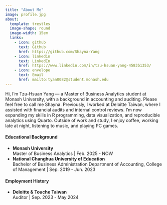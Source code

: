 ```yaml
---
title: "About Me"
image: profile.jpg
about:
  template: trestles
  image-shape: round
  image-width: 15em
  links:
    - icon: github
      text: Github
      href: https://github.com/Shayna-Yang
    - icon: linkedin
      text: LinkedIn
      href: https://www.linkedin.com/in/tzu-hsuan-yang-4583b1353/
    - icon: envelope
      text: Email
      href: mailto:tyan0082@student.monash.edu
---
```


Hi, I’m Tzu-Hsuan Yang — a Master of Business Analytics student at Monash University, with a background in accounting and auditing. Please feel free to call me Shayna. Previously, I worked at Deloitte Taiwan, where I assisted with financial audits and internal control reviews. I’m now expanding my skills in R programming, data visualization, and reproducible analytics using Quarto. Outside of work and study, I enjoy coffee, working late at night, listening to music, and playing PC games.

#### Educational Background 
- **Monash University**  
    Master of Business Analytics | Feb. 2025 - NOW
- **National Changhua University of Education**  
    Bachelor of Business Administration Department of Accounting, College of Management | Sep. 2019 - Jun. 2023


#### Employment History 
- **Deloitte & Touche Taiwan**  
    Auditor | Sep. 2023 - May 2024

